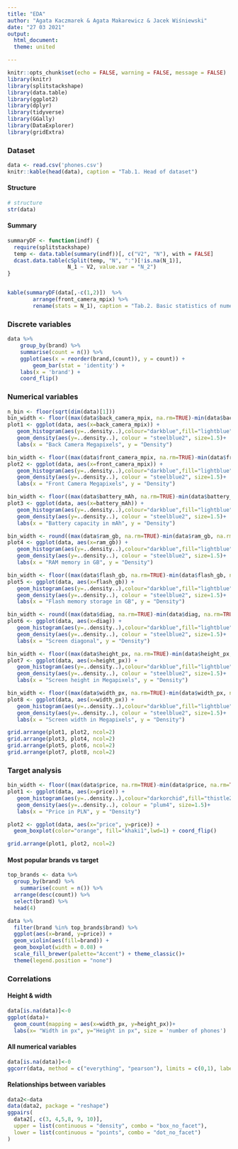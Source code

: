 ```yaml
---
title: "EDA"
author: "Agata Kaczmarek & Agata Makarewicz & Jacek Wiśniewski"
date: "27 03 2021"
output: 
  html_document:
  theme: united

---
```


```r
knitr::opts_chunk$set(echo = FALSE, warning = FALSE, message = FALSE)
library(knitr)
library(splitstackshape)
library(data.table)
library(ggplot2)
library(dplyr)
library(tidyverse)
library(GGally)
library(DataExplorer)
library(gridExtra)
```

### Dataset

```r
data <- read.csv('phones.csv')
knitr::kable(head(data), caption = "Tab.1. Head of dataset")
```

#### Structure 

```r
# structure
str(data)
```

#### Summary

```r
summaryDF <- function(indf) {
  require(splitstackshape)
  temp <- data.table(summary(indf))[, c("V2", "N"), with = FALSE]
  dcast.data.table(cSplit(temp, "N", ":")[!is.na(N_1)],
                   N_1 ~ V2, value.var = "N_2")
}


kable(summaryDF(data[,-c(1,2)])  %>% 
        arrange(front_camera_mpix) %>%
        rename(stats = N_1), caption = "Tab.2. Basic statistics of numeric variables")
```

### Discrete variables 

```r
data %>% 
	group_by(brand) %>% 
	summarise(count = n()) %>%
	ggplot(aes(x = reorder(brand,(count)), y = count)) + 
		geom_bar(stat = 'identity') +
    labs(x = 'brand') +
    coord_flip()
```

### Numerical variables

```r

n_bin <- floor(sqrt(dim(data)[1]))
bin_width <- floor((max(data$back_camera_mpix, na.rm=TRUE)-min(data$back_camera_mpix, na.rm=TRUE))/n_bin)
plot1 <- ggplot(data, aes(x=back_camera_mpix)) +   
   geom_histogram(aes(y=..density..),colour="darkblue",fill="lightblue", binwidth = bin_width, boundary = 0) + 
   geom_density(aes(y=..density..), colour = "steelblue2", size=1.5)+
   labs(x = "Back Camera Megapixels", y = "Density")

bin_width <- floor((max(data$front_camera_mpix, na.rm=TRUE)-min(data$front_camera_mpix, na.rm=TRUE))/n_bin)
plot2 <- ggplot(data, aes(x=front_camera_mpix)) +   
   geom_histogram(aes(y=..density..),colour="darkblue",fill="lightblue", binwidth = bin_width, boundary = 0) + 
   geom_density(aes(y=..density..), colour = "steelblue2", size=1.5)+
   labs(x = "Front Camera Megapixels", y = "Density")

bin_width <- floor((max(data$battery_mAh, na.rm=TRUE)-min(data$battery_mAh, na.rm=TRUE))/n_bin)
plot3 <- ggplot(data, aes(x=battery_mAh)) +   
   geom_histogram(aes(y=..density..),colour="darkblue",fill="lightblue", binwidth = bin_width, boundary = 0) + 
   geom_density(aes(y=..density..), colour = "steelblue2", size=1.5)+
   labs(x = "Battery capacity in mAh", y = "Density")

bin_width <- round((max(data$ram_gb, na.rm=TRUE)-min(data$ram_gb, na.rm=TRUE))/n_bin, 1)
plot4 <- ggplot(data, aes(x=ram_gb)) +   
   geom_histogram(aes(y=..density..),colour="darkblue",fill="lightblue", binwidth = bin_width, boundary = 0) + 
   geom_density(aes(y=..density..), colour = "steelblue2", size=1.5)+
   labs(x = "RAM memory in GB", y = "Density")

bin_width <- floor((max(data$flash_gb, na.rm=TRUE)-min(data$flash_gb, na.rm=TRUE))/n_bin)
plot5 <- ggplot(data, aes(x=flash_gb)) +   
   geom_histogram(aes(y=..density..),colour="darkblue",fill="lightblue", binwidth = bin_width, boundary = 0) + 
   geom_density(aes(y=..density..), colour = "steelblue2", size=1.5)+
   labs(x = "Flash memory storage in GB", y = "Density")

bin_width <- round((max(data$diag, na.rm=TRUE)-min(data$diag, na.rm=TRUE))/n_bin, 1)
plot6 <- ggplot(data, aes(x=diag)) +   
   geom_histogram(aes(y=..density..),colour="darkblue",fill="lightblue", binwidth = bin_width, boundary = 0) + 
   geom_density(aes(y=..density..), colour = "steelblue2", size=1.5)+
   labs(x = "Screen diagonal", y = "Density")

bin_width <- floor((max(data$height_px, na.rm=TRUE)-min(data$height_px, na.rm=TRUE))/n_bin)
plot7 <- ggplot(data, aes(x=height_px)) +   
   geom_histogram(aes(y=..density..),colour="darkblue",fill="lightblue", binwidth = bin_width, boundary = 0) + 
   geom_density(aes(y=..density..), colour = "steelblue2", size=1.5)+
   labs(x = "Screen height in Megapixels", y = "Density")

bin_width <- floor((max(data$width_px, na.rm=TRUE)-min(data$width_px, na.rm=TRUE))/n_bin)
plot8 <- ggplot(data, aes(x=width_px)) +   
   geom_histogram(aes(y=..density..),colour="darkblue",fill="lightblue", binwidth = bin_width, boundary = 0) + 
   geom_density(aes(y=..density..), colour = "steelblue2", size=1.5)+
   labs(x = "Screen width in Megapixels", y = "Density")

grid.arrange(plot1, plot2, ncol=2)
grid.arrange(plot3, plot4, ncol=2)
grid.arrange(plot5, plot6, ncol=2)
grid.arrange(plot7, plot8, ncol=2)
```

### Target analysis

```r
bin_width <- floor((max(data$price, na.rm=TRUE)-min(data$price, na.rm=TRUE))/n_bin)
plot1 <- ggplot(data, aes(x=price)) +   
   geom_histogram(aes(y=..density..),colour="darkorchid",fill="thistle2", binwidth = bin_width, boundary = 0) + 
   geom_density(aes(y=..density..), colour = "plum4", size=1.5)+
   labs(x = "Price in PLN", y = "Density")

plot2 <- ggplot(data, aes(x="price", y=price)) +
  geom_boxplot(color="orange", fill="khaki1",lwd=1) + coord_flip()

grid.arrange(plot1, plot2, ncol=2)
```

#### Most popular brands vs target 

```r
top_brands <- data %>% 
  group_by(brand) %>% 
	summarise(count = n()) %>%
  arrange(desc(count)) %>%
  select(brand) %>%
  head(4)

data %>% 
  filter(brand %in% top_brands$brand) %>%
  ggplot(aes(x=brand, y=price)) + 
  geom_violin(aes(fill=brand)) +
  geom_boxplot(width = 0.08) +
  scale_fill_brewer(palette="Accent") + theme_classic()+
  theme(legend.position = "none")
```

### Correlations

#### Height & width

```r
data[is.na(data)]<-0
ggplot(data)+
  geom_count(mapping = aes(x=width_px, y=height_px))+
  labs(x= "Width in px", y="Height in px", size = 'number of phones')

```

#### All numerical variables

```r
data[is.na(data)]<-0
ggcorr(data, method = c("everything", "pearson"), limits = c(0,1), label = TRUE, layout.exp = 2, hjust = 0.75)
```

#### Relationships between variables

```r
data2<-data
data(data2, package = "reshape")
ggpairs(
  data2[, c(3, 4,5,8, 9, 10)],
  upper = list(continuous = "density", combo = "box_no_facet"),
  lower = list(continuous = "points", combo = "dot_no_facet")
)

```